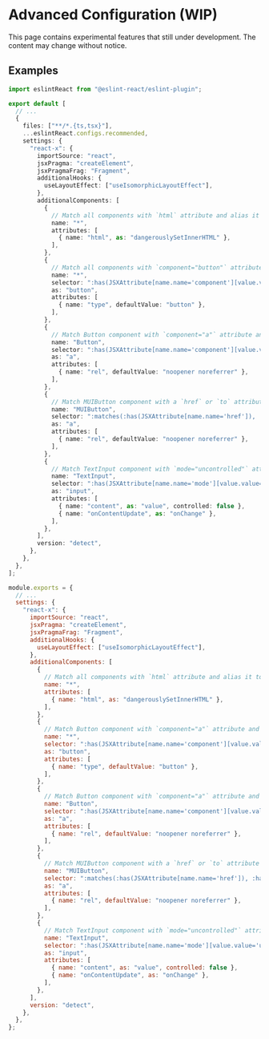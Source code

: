 

# Advanced Configuration (WIP)

<Callout type="warning">This page contains experimental features that still under development. The content may change without notice.</Callout>

## Examples

<ESLintConfigTabs>

<ConfigTab>

```ts filename="eslint.config.js"
import eslintReact from "@eslint-react/eslint-plugin";

export default [
  // ...
  {
    files: ["**/*.{ts,tsx}"],
    ...eslintReact.configs.recommended,
    settings: {
      "react-x": {
        importSource: "react",
        jsxPragma: "createElement",
        jsxPragmaFrag: "Fragment",
        additionalHooks: {
          useLayoutEffect: ["useIsomorphicLayoutEffect"],
        },
        additionalComponents: [
          {
            // Match all components with `html` attribute and alias it to `dangerouslySetInnerHTML`
            name: "*",
            attributes: [
              { name: "html", as: "dangerouslySetInnerHTML" },
            ],
          },
          {
            // Match all components with `component="button"` attribute and alias it to `button` component with `type="button"` attribute
            name: "*",
            selector: ":has(JSXAttribute[name.name='component'][value.value='button'])",
            as: "button",
            attributes: [
              { name: "type", defaultValue: "button" },
            ],
          },
          {
            // Match Button component with `component="a"` attribute and alias it to `a` component with `rel="noopener noreferrer"` attribute
            name: "Button",
            selector: ":has(JSXAttribute[name.name='component'][value.value='a'])",
            as: "a",
            attributes: [
              { name: "rel", defaultValue: "noopener noreferrer" },
            ],
          },
          {
            // Match MUIButton component with a `href` or `to` attribute and alias it to `a` component with `rel="noopener noreferrer"` attribute
            name: "MUIButton",
            selector: ":matches(:has(JSXAttribute[name.name='href']), :has(JSXAttribute[name.name='to']))",
            as: "a",
            attributes: [
              { name: "rel", defaultValue: "noopener noreferrer" },
            ],
          },
          {
            // Match TextInput component with `mode="uncontrolled"` attribute and alias it to an uncontrolled input component with `content` and `onContentUpdate` pair
            name: "TextInput",
            selector: ":has(JSXAttribute[name.name='mode'][value.value='uncontrolled'])",
            as: "input",
            attributes: [
              { name: "content", as: "value", controlled: false },
              { name: "onContentUpdate", as: "onChange" },
            ],
          },
        ],
        version: "detect",
      },
    },
  },
];
```

</ConfigTab>

<ConfigTab>

```js filename=".eslintrc.js"
module.exports = {
  // ...
  settings: {
    "react-x": {
      importSource: "react",
      jsxPragma: "createElement",
      jsxPragmaFrag: "Fragment",
      additionalHooks: {
        useLayoutEffect: ["useIsomorphicLayoutEffect"],
      },
      additionalComponents: [
        {
          // Match all components with `html` attribute and alias it to `dangerouslySetInnerHTML`
          name: "*",
          attributes: [
            { name: "html", as: "dangerouslySetInnerHTML" },
          ],
        },
        {
          // Match Button component with `component="a"` attribute and alias it to `a` component with `rel="noopener noreferrer"` attribute
          name: "*",
          selector: ":has(JSXAttribute[name.name='component'][value.value='button'])",
          as: "button",
          attributes: [
            { name: "type", defaultValue: "button" },
          ],
        },
        {
          // Match Button component with `component="a"` attribute and alias it to `a` component with `rel="noopener noreferrer"` attribute
          name: "Button",
          selector: ":has(JSXAttribute[name.name='component'][value.value='a'])",
          as: "a",
          attributes: [
            { name: "rel", defaultValue: "noopener noreferrer" },
          ],
        },
        {
          // Match MUIButton component with a `href` or `to` attribute and alias it to `a` component with `rel="noopener noreferrer"` attribute
          name: "MUIButton",
          selector: ":matches(:has(JSXAttribute[name.name='href']), :has(JSXAttribute[name.name='to']))",
          as: "a",
          attributes: [
            { name: "rel", defaultValue: "noopener noreferrer" },
          ],
        },
        {
          // Match TextInput component with `mode="uncontrolled"` attribute and alias it to an uncontrolled input component with `content` and `onContentUpdate` pair
          name: "TextInput",
          selector: ":has(JSXAttribute[name.name='mode'][value.value='uncontrolled'])",
          as: "input",
          attributes: [
            { name: "content", as: "value", controlled: false },
            { name: "onContentUpdate", as: "onChange" },
          ],
        },
      ],
      version: "detect",
    },
  },
};
```

</ConfigTab>

</ESLintConfigTabs>
